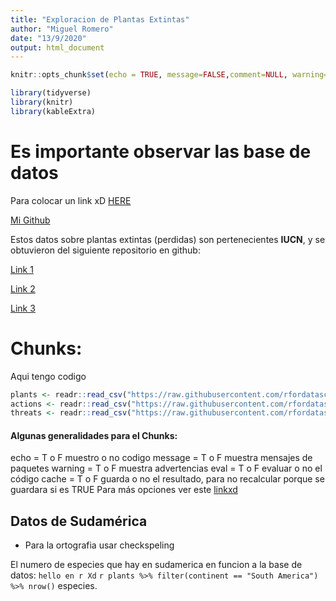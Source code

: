 ```yaml
---
title: "Exploracion de Plantas Extintas"
author: "Miguel Romero"
date: "13/9/2020"
output: html_document
---
```


```r
knitr::opts_chunk$set(echo = TRUE, message=FALSE,comment=NULL, warning=FALSE)
```


```r
library(tidyverse)
library(knitr)
library(kableExtra)
```



# Es importante observar las base de datos


Para colocar un link xD
[HERE](https://rstudio.com/wp-content/uploads/2015/02/rmarkdown-cheatsheet.pdf)

[Mi Github](https://github.com/MiguelRU28/PlantasPerdidas/blob/master/PlantasPerdidas.Rproj)

Estos datos sobre plantas extintas (perdidas) son pertenecientes __IUCN__, y se obtuvieron del siguiente repositorio en github:

[Link 1](https://raw.githubusercontent.com/rfordatascience/tidytuesday/master/data/2020/2020-08-18/plants.csv)

[Link 2](https://raw.githubusercontent.com/rfordatascience/tidytuesday/master/data/2020/2020-08-18/actions.csv)

[Link 3](https://raw.githubusercontent.com/rfordatascience/tidytuesday/master/data/2020/2020-08-18/threats.csv)


# Chunks:
Aqui tengo codigo
```r
plants <- readr::read_csv("https://raw.githubusercontent.com/rfordatascience/tidytuesday/master/data/2020/2020-08-18/plants.csv")
actions <- readr::read_csv("https://raw.githubusercontent.com/rfordatascience/tidytuesday/master/data/2020/2020-08-18/actions.csv")
threats <- readr::read_csv("https://raw.githubusercontent.com/rfordatascience/tidytuesday/master/data/2020/2020-08-18/threats.csv")

```


#### Algunas generalidades para el Chunks:

echo = T o F muestro o no codigo
message = T o F muestra mensajes de paquetes
warning = T o F muestra advertencias
eval = T o F evaluar o no el código
cache = T o F guarda o no el resultado, para no recalcular porque se guardara si es TRUE
Para más opciones ver este [linkxd](https://yihui.org/knitr/options/)


## Datos de Sudamérica

- Para la ortografia usar checkspeling

El numero de especies que hay en sudamerica en funcion a la base de datos: `hello en r Xd` `r plants %>% filter(continent == "South America") %>% nrow()` especies.









